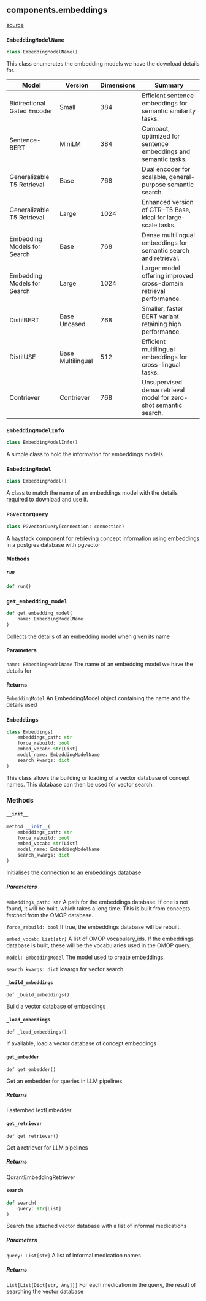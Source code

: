 
## components.embeddings
[source](https://github.com/Health-Informatics-UoN/lettuce/tree/main/Lettuce/components/embeddings.py)
### `EmbeddingModelName`
```python
class EmbeddingModelName()
```

This class enumerates the embedding models we
have the download details for.

| **Model**                      | **Version**                | **Dimensions** | **Summary**                                                                                                                                  |
|--------------------------------|----------------------------|----------------|----------------------------------------------------------------------------------------------------------------------------------------------|
| Bidirectional Gated Encoder    | Small                     | 384            | Efficient sentence embeddings for semantic similarity tasks.                                                                                |
| Sentence-BERT                  | MiniLM                    | 384            | Compact, optimized for sentence embeddings and semantic tasks.                                                                              |
| Generalizable T5 Retrieval     | Base                      | 768            | Dual encoder for scalable, general-purpose semantic search.                                                                                 |
| Generalizable T5 Retrieval     | Large                     | 1024           | Enhanced version of GTR-T5 Base, ideal for large-scale tasks.                                                                               |
| Embedding Models for Search    | Base                      | 768            | Dense multilingual embeddings for semantic search and retrieval.                                                                            |
| Embedding Models for Search    | Large                     | 1024           | Larger model offering improved cross-domain retrieval performance.                                                                          |
| DistilBERT                     | Base Uncased              | 768            | Smaller, faster BERT variant retaining high performance.                                                                                    |
| DistilUSE                      | Base Multilingual         | 512            | Efficient multilingual embeddings for cross-lingual tasks.                                                                                  |
| Contriever                     | Contriever                | 768            | Unsupervised dense retrieval model for zero-shot semantic search.                                                                          |

### `EmbeddingModelInfo`
```python
class EmbeddingModelInfo()
```

A simple class to hold the information for embeddings models
### `EmbeddingModel`
```python
class EmbeddingModel()
```

A class to match the name of an embeddings model with the
details required to download and use it.

### `PGVectorQuery`
```python
class PGVectorQuery(connection: connection)
```

A haystack component for retrieving concept information using embeddings in a postgres database with pgvector


#### Methods

##### `run`
```python
def run()
```

### `get_embedding_model`
```python
def get_embedding_model(
	name: EmbeddingModelName
)
```

Collects the details of an embedding model when given its name


#### Parameters
`name: EmbeddingModelName`
The name of an embedding model we have the details for

#### Returns
`EmbeddingModel`
An EmbeddingModel object containing the name and the details used


### `Embeddings`
```python
class Embeddings(
	embeddings_path: str
	force_rebuild: bool
	embed_vocab: str[List]
	model_name: EmbeddingModelName
	search_kwargs: dict
)
```

This class allows the building or loading of a vector
database of concept names. This database can then
be used for vector search.

### Methods

#### `__init__`
```python
method __init__(
	embeddings_path: str
	force_rebuild: bool
	embed_vocab: str[List]
	model_name: EmbeddingModelName
	search_kwargs: dict
)
```

Initialises the connection to an embeddings database

##### Parameters
`embeddings_path: str`
    A path for the embeddings database. If one is not found,
    it will be built, which takes a long time. This is built
    from concepts fetched from the OMOP database.

`force_rebuild: bool`
    If true, the embeddings database will be rebuilt.

`embed_vocab: List[str]`
    A list of OMOP vocabulary_ids. If the embeddings database is
    built, these will be the vocabularies used in the OMOP query.

`model: EmbeddingModel`
    The model used to create embeddings.

`search_kwargs: dict`
    kwargs for vector search.

#### `_build_embeddings`
```
def _build_embeddings()
```

Build a vector database of embeddings

#### `_load_embeddings`
```
def _load_embeddings()
```

If available, load a vector database of concept embeddings

#### `get_embedder`
```
def get_embedder()
```

Get an embedder for queries in LLM pipelines

##### Returns
FastembedTextEmbedder

#### `get_retriever`
```
def get_retriever()
```

Get a retriever for LLM pipelines

##### Returns
QdrantEmbeddingRetriever

#### `search`
```python
def search(
	query: str[List]
)
```

Search the attached vector database with a list of informal medications

##### Parameters
`query: List[str]`
A list of informal medication names

##### Returns
`List[List[Dict[str, Any]]]`
For each medication in the query, the result of searching the vector database

